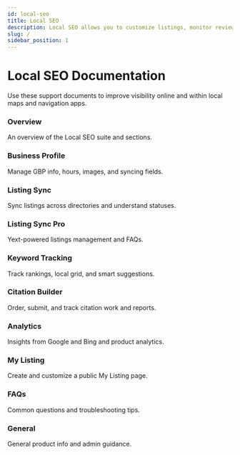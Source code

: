 ```yaml
---
id: local-seo
title: Local SEO
description: Local SEO allows you to customize listings, monitor reviews and social, track keywords, and analyze performance across your local presence.
slug: /
sidebar_position: 1
---
```



# Local SEO Documentation

Use these support documents to improve visibility online and within local maps and navigation apps.

<div className="row">
  <div className="col col--4">
    <Link className="card-link" to="./overview">
      <div className="card">
        <div className="card__header">
          <h3>Overview</h3>
        </div>
        <div className="card__body">
          <p>An overview of the Local SEO suite and sections.</p>
        </div>
      </div>
    </Link>
  </div>

  <div className="col col--4">
    <Link className="card-link" to="./business-profile">
      <div className="card">
        <div className="card__header">
          <h3>Business Profile</h3>
        </div>
        <div className="card__body">
          <p>Manage GBP info, hours, images, and syncing fields.</p>
        </div>
      </div>
    </Link>
  </div>

  <div className="col col--4">
    <Link className="card-link" to="./listing-sync">
      <div className="card">
        <div className="card__header">
          <h3>Listing Sync</h3>
        </div>
        <div className="card__body">
          <p>Sync listings across directories and understand statuses.</p>
        </div>
      </div>
    </Link>
  </div>

  <div className="col col--4">
    <Link className="card-link" to="./listing-sync-pro">
      <div className="card">
        <div className="card__header">
          <h3>Listing Sync Pro</h3>
        </div>
        <div className="card__body">
          <p>Yext-powered listings management and FAQs.</p>
        </div>
      </div>
    </Link>
  </div>

  <div className="col col--4">
    <Link className="card-link" to="./keyword-tracking">
      <div className="card">
        <div className="card__header">
          <h3>Keyword Tracking</h3>
        </div>
        <div className="card__body">
          <p>Track rankings, local grid, and smart suggestions.</p>
        </div>
      </div>
    </Link>
  </div>

  <div className="col col--4">
    <Link className="card-link" to="./citation-builder">
      <div className="card">
        <div className="card__header">
          <h3>Citation Builder</h3>
        </div>
        <div className="card__body">
          <p>Order, submit, and track citation work and reports.</p>
        </div>
      </div>
    </Link>
  </div>

  <div className="col col--4">
    <Link className="card-link" to="./analytics">
      <div className="card">
        <div className="card__header">
          <h3>Analytics</h3>
        </div>
        <div className="card__body">
          <p>Insights from Google and Bing and product analytics.</p>
        </div>
      </div>
    </Link>
  </div>

  <div className="col col--4">
    <Link className="card-link" to="./my-listing">
      <div className="card">
        <div className="card__header">
          <h3>My Listing</h3>
        </div>
        <div className="card__body">
          <p>Create and customize a public My Listing page.</p>
        </div>
      </div>
    </Link>
  </div>

  <div className="col col--4">
    <Link className="card-link" to="./faqs">
      <div className="card">
        <div className="card__header">
          <h3>FAQs</h3>
        </div>
        <div className="card__body">
          <p>Common questions and troubleshooting tips.</p>
        </div>
      </div>
    </Link>
  </div>

  <div className="col col--4">
    <Link className="card-link" to="./general">
      <div className="card">
        <div className="card__header">
          <h3>General</h3>
        </div>
        <div className="card__body">
          <p>General product info and admin guidance.</p>
        </div>
      </div>
    </Link>
  </div>
</div>



